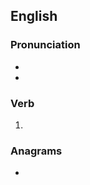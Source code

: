 {{also|TASed}}
==English==

===Pronunciation===
* {{IPA|en|/teɪzd/}}
* {{rhymes|en|eɪzd|s=1}}

===Verb===
{{head|en|verb form}}

# {{en-past of|tase}}

===Anagrams===
* {{anagrams|en|a=adest|AEDST|Deats|Stade|Stead|asdet|dates|desat|sadet|sated|stade|stead|tsade}}
